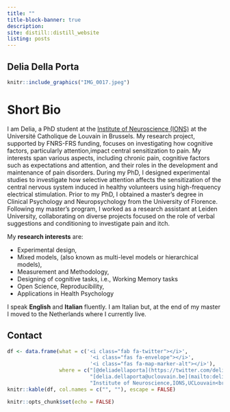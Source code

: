 ```yaml
---
title: ""
title-block-banner: true
description: 
site: distill::distill_website
listing: posts
---
```

:::{#hero-heading}

:::

## Delia Della Porta
:::{.floatting}

```r
knitr::include_graphics("IMG_0017.jpeg")
```



# Short Bio 
I am Delia, a PhD student at the [Institute of Neuroscience (IONS)](https://www.nocions.org/) at the Université Catholique de Louvain in Brussels. My research project, supported by FNRS-FRS funding, focuses on investigating how cognitive factors, particularly attention,impact central sensitization to pain. My interests span various aspects, including chronic pain, cognitive factors such as expectations and attention, and their roles in the development and maintenance of pain disorders. During my PhD, I designed experimental studies to investigate how selective attention affects the sensitization of the central nervous system induced in healthy volunteers using high-frequency electrical stimulation. Prior to my PhD, I obtained a master's degree in Clinical Psychology and Neuropsychology from the University of Florence. Following my master's program, I worked as a research assistant at Leiden University, collaborating on diverse projects focused on the role of verbal suggestions and conditioning to investigate pain and itch.

My **research interests** are:

* [Experimental design]{.highlight-color},
* [Mixed models,]{.highlight-color} (also known as multi-level models or hierarchical models),
* [Measurement and Methodology]{.highlight-color},
* [Designing of cognitive tasks, i.e., Working Memory tasks]{.highlight-color}
* [Open Science, Reproducibility]{.highlight-color},
* Applications in [Health Psychology]{.highlight-color}

I speak **English** and **Italian** fluently. I am Italian but, at the end of my master I moved to the Netherlands where I currently live. 

## Contact 
```r
df <- data.frame(what = c('<i class="fab fa-twitter"></i>',
                           '<i class="fas fa-envelope"></i>',
                           '<i class="fas fa-map-marker-alt"></i>'),
                 where = c("[@deliadellaporta](https://twitter.com/deliadellaporta)",
                           "[delia.dellaporta@uclouvain.be](mailto:delia.dellaporta@uclouvain.be)",
                           "Institute of Neuroscience,IONS,UCLouvain<br>Avenue Mounier 53/B1.53.04 <br>1200 Woluwe-Saint-Lambert <br>Belgium"))
knitr::kable(df, col.names = c("", ""), escape = FALSE)
```


```r
knitr::opts_chunk$set(echo = FALSE)
```

:::
